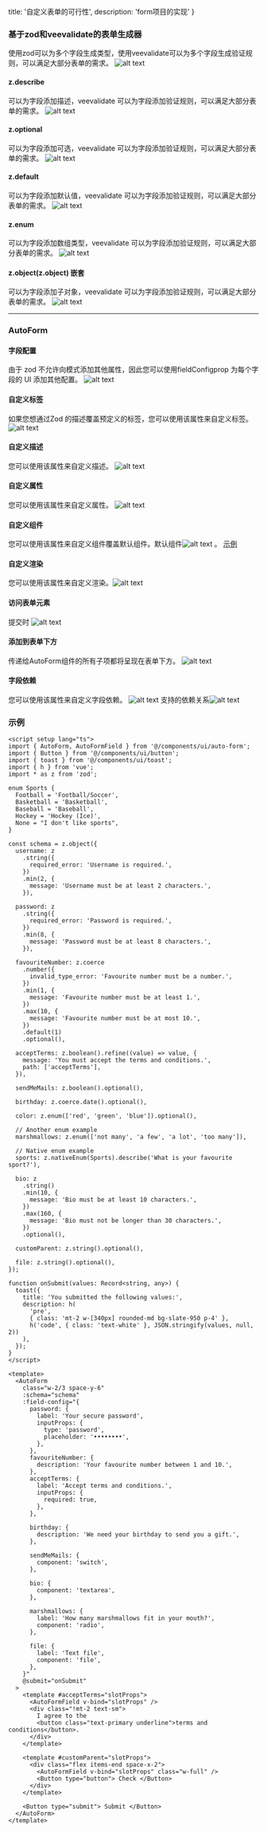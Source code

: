   title: '自定义表单的可行性',
  description: 'form项目的实现'
}

### **基于zod和veevalidate的表单生成器**

使用zod可以为多个字段生成类型，使用veevalidate可以为多个字段生成验证规则，可以满足大部分表单的需求。 ![alt text](./image.png)

#### z.describe

可以为字段添加描述，veevalidate 可以为字段添加验证规则，可以满足大部分表单的需求。 ![alt text](./image-1.png)

#### z.optional

可以为字段添加可选，veevalidate 可以为字段添加验证规则，可以满足大部分表单的需求。 ![alt text](./image-2.png)

#### z.default

可以为字段添加默认值，veevalidate 可以为字段添加验证规则，可以满足大部分表单的需求。 ![alt text](./image-3.png)

#### z.enum

可以为字段添加数组类型，veevalidate 可以为字段添加验证规则，可以满足大部分表单的需求。 ![alt text](./image-5.png)

#### z.object(z.object) 嵌套

可以为字段添加子对象，veevalidate 可以为字段添加验证规则，可以满足大部分表单的需求。 ![alt text](./image-6.png)

---

### AutoForm

#### 字段配置

由于 zod 不允许向模式添加其他属性，因此您可以使用fieldConfigprop 为每个字段的 UI 添加其他配置。 ![alt text](./image-7.png)

#### 自定义标签

如果您想通过Zod 的描述覆盖预定义的标签，您可以使用该属性来自定义标签。 ![alt text](./image-8.png)

#### 自定义描述

您可以使用该属性来自定义描述。 ![alt text](./image-9.png)

#### 自定义属性

您可以使用该属性来自定义属性。 ![alt text](./image-10.png)

#### 自定义组件

您可以使用该属性来自定义组件覆盖默认组件。默认组件![alt text](./image-12.png) 。 [示例](https://www.shadcn-vue.com/docs/components/auto-form.html#component)

#### 自定义渲染

您可以使用该属性来自定义渲染。![alt text](./image-11.png)

#### 访问表单元素

提交时 ![alt text](./image-13.png)

#### 添加到表单下方

传递给AutoForm组件的所有子项都将呈现在表单下方。 ![alt text](./image-14.png)

#### 字段依赖

您可以使用该属性来自定义字段依赖。 ![alt text](./image-15.png) 支持的依赖关系![alt text](./image-16.png)

### 示例

```vue
<script setup lang="ts">
import { AutoForm, AutoFormField } from '@/components/ui/auto-form';
import { Button } from '@/components/ui/button';
import { toast } from '@/components/ui/toast';
import { h } from 'vue';
import * as z from 'zod';

enum Sports {
  Football = 'Football/Soccer',
  Basketball = 'Basketball',
  Baseball = 'Baseball',
  Hockey = 'Hockey (Ice)',
  None = "I don't like sports",
}

const schema = z.object({
  username: z
    .string({
      required_error: 'Username is required.',
    })
    .min(2, {
      message: 'Username must be at least 2 characters.',
    }),

  password: z
    .string({
      required_error: 'Password is required.',
    })
    .min(8, {
      message: 'Password must be at least 8 characters.',
    }),

  favouriteNumber: z.coerce
    .number({
      invalid_type_error: 'Favourite number must be a number.',
    })
    .min(1, {
      message: 'Favourite number must be at least 1.',
    })
    .max(10, {
      message: 'Favourite number must be at most 10.',
    })
    .default(1)
    .optional(),

  acceptTerms: z.boolean().refine((value) => value, {
    message: 'You must accept the terms and conditions.',
    path: ['acceptTerms'],
  }),

  sendMeMails: z.boolean().optional(),

  birthday: z.coerce.date().optional(),

  color: z.enum(['red', 'green', 'blue']).optional(),

  // Another enum example
  marshmallows: z.enum(['not many', 'a few', 'a lot', 'too many']),

  // Native enum example
  sports: z.nativeEnum(Sports).describe('What is your favourite sport?'),

  bio: z
    .string()
    .min(10, {
      message: 'Bio must be at least 10 characters.',
    })
    .max(160, {
      message: 'Bio must not be longer than 30 characters.',
    })
    .optional(),

  customParent: z.string().optional(),

  file: z.string().optional(),
});

function onSubmit(values: Record<string, any>) {
  toast({
    title: 'You submitted the following values:',
    description: h(
      'pre',
      { class: 'mt-2 w-[340px] rounded-md bg-slate-950 p-4' },
      h('code', { class: 'text-white' }, JSON.stringify(values, null, 2))
    ),
  });
}
</script>

<template>
  <AutoForm
    class="w-2/3 space-y-6"
    :schema="schema"
    :field-config="{
      password: {
        label: 'Your secure password',
        inputProps: {
          type: 'password',
          placeholder: '••••••••',
        },
      },
      favouriteNumber: {
        description: 'Your favourite number between 1 and 10.',
      },
      acceptTerms: {
        label: 'Accept terms and conditions.',
        inputProps: {
          required: true,
        },
      },

      birthday: {
        description: 'We need your birthday to send you a gift.',
      },

      sendMeMails: {
        component: 'switch',
      },

      bio: {
        component: 'textarea',
      },

      marshmallows: {
        label: 'How many marshmallows fit in your mouth?',
        component: 'radio',
      },

      file: {
        label: 'Text file',
        component: 'file',
      },
    }"
    @submit="onSubmit"
  >
    <template #acceptTerms="slotProps">
      <AutoFormField v-bind="slotProps" />
      <div class="!mt-2 text-sm">
        I agree to the
        <button class="text-primary underline">terms and conditions</button>.
      </div>
    </template>

    <template #customParent="slotProps">
      <div class="flex items-end space-x-2">
        <AutoFormField v-bind="slotProps" class="w-full" />
        <Button type="button"> Check </Button>
      </div>
    </template>

    <Button type="submit"> Submit </Button>
  </AutoForm>
</template>
```
